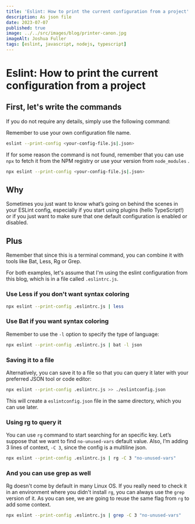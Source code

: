 ```yaml
---
title: 'Eslint: How to print the current configuration from a project'
description: As json file
date: 2023-07-07
published: true
image: ../../src/images/blog/printer-canon.jpg
imageAlt: Joshua Fuller
tags: [eslint, javascript, nodejs, typescript]
---
```


# Eslint: How to print the current configuration from a project

## First, let's write the commands

If you do not require any details, simply use the following command:

Remember to use your own configuration file name.

```bash
eslint --print-config <your-config-file.js|.json>
```

If for some reason the command is not found, remember that you can use `npx` to fetch it from the NPM registry or use your version from `node_modules` .

```bash
npx eslint --print-config <your-config-file.js|.json>
```

## Why

Sometimes you just want to know what’s going on behind the scenes in your ESLint config, especially if you start using plugins (hello TypeScript!) or if you just want to make sure that one default configuration is enabled or disabled.

## Plus

Remember that since this is a terminal command, you can combine it with tools like Bat, Less, Rg or Grep.

For both examples, let's assume that I'm using the eslint configuration from this blog, which is in a file called `.eslintrc.js`.

### Use Less if you don't want syntax coloring

```bash
npx eslint --print-config .eslintrc.js | less
```

### Use Bat if you want syntax coloring

Remember to use the `-l` option to specify the type of language:

```bash
npx eslint --print-config .eslintrc.js | bat -l json
```

### Saving it to a file

Alternatively, you can save it to a file so that you can query it later with your preferred JSON tool or code editor:

```bash
npx eslint --print-config .eslintrc.js >> ./eslintconfig.json
```

This will create a `eslintconfig.json` file in the same directory, which you can use later.

### Using rg to query it

You can use `rg` command to start searching for an specific key. Let’s suppose that we want to find `no-unused-vars` default value. Also, I’m adding 3 lines of context, `-C 3`, since the config is a multiline json.

```bash
npx eslint --print-config .eslintrc.js | rg -C 3 "no-unused-vars"
```

### And you can use grep as well

Rg doesn't come by default in many Linux OS. If you really need to check it in an environment where you didn't install `rg`, you can always use the `grep` version of it. As you can see, we are going to reuse the same flag from `rg` to add some context.

```bash
npx eslint --print-config .eslintrc.js | grep -C 3 "no-unused-vars"
```
